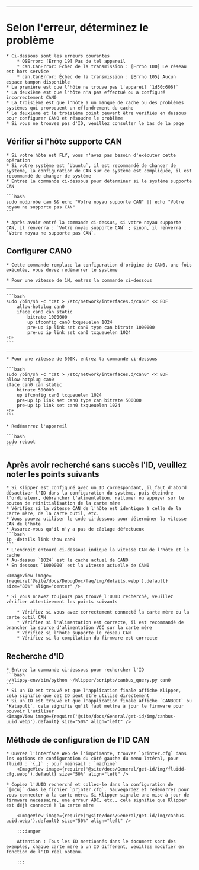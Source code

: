---

# Selon l'erreur, déterminez le problème

    * Ci-dessous sont les erreurs courantes
        * OSError: [Errno 19] Pas de tel appareil
        * can.CanError: Échec de la transmission : [Errno 100] Le réseau est hors service
        * can.CanError: Échec de la transmission : [Errno 105] Aucun espace tampon disponible
    * La première est que l'hôte ne trouve pas l'appareil `1d50:606f`
    * La deuxième est que l'hôte n'a pas effectué ou a configuré incorrectement CAN0
    * La troisième est que l'hôte a un manque de cache ou des problèmes systèmes qui provoquent un effondrement du cache
    * Le deuxième et le troisième point peuvent être vérifiés en dessous pour configurer CAN0 et résoudre le problème
    * Si vous ne trouvez pas d'ID, veuillez consulter le bas de la page

## Vérifier si l'hôte supporte CAN

    * Si votre hôte est FLY, vous n'avez pas besoin d'exécuter cette opération
    * Si votre système est `Ubuntu`, il est recommandé de changer de système, la configuration de CAN sur ce système est compliquée, il est recommandé de changer de système
    * Entrez la commande ci-dessous pour déterminer si le système supporte CAN

    ```bash
    sudo modprobe can && echo "Votre noyau supporte CAN" || echo "Votre noyau ne supporte pas CAN"
    ```

    * Après avoir entré la commande ci-dessus, si votre noyau supporte CAN, il renverra : `Votre noyau supporte CAN` ; sinon, il renverra : `Votre noyau ne supporte pas CAN`.

## Configurer CAN0

    * Cette commande remplace la configuration d'origine de CAN0, une fois exécutée, vous devez redémarrer le système
    
    * Pour une vitesse de 1M, entrez la commande ci-dessous
----
    ```bash
    sudo /bin/sh -c "cat > /etc/network/interfaces.d/can0" << EOF
        allow-hotplug can0
        iface can0 can static
            bitrate 1000000
            up ifconfig can0 txqueuelen 1024
            pre-up ip link set can0 type can bitrate 1000000
            pre-up ip link set can0 txqueuelen 1024
    EOF
    ```
----
    * Pour une vitesse de 500K, entrez la commande ci-dessous

    ```bash
    sudo /bin/sh -c "cat > /etc/network/interfaces.d/can0" << EOF
    allow-hotplug can0
    iface can0 can static
        bitrate 500000
        up ifconfig can0 txqueuelen 1024
        pre-up ip link set can0 type can bitrate 500000
        pre-up ip link set can0 txqueuelen 1024
    EOF
    ```

    * Redémarrez l'appareil

    ```bash
    sudo reboot
    ```


## Après avoir recherché sans succès l'ID, veuillez noter les points suivants

    * Si Klipper est configuré avec un ID correspondant, il faut d'abord désactiver l'ID dans la configuration du système, puis éteindre l'ordinateur, débrancher l'alimentation, rallumer ou appuyer sur le bouton de réinitialisation de la carte mère
    * Vérifiez si la vitesse CAN de l'hôte est identique à celle de la carte mère, de la carte outil, etc.
    * Vous pouvez utiliser le code ci-dessous pour déterminer la vitesse CAN de l'hôte
    * Assurez-vous qu'il n'y a pas de câblage défectueux
    ```bash
    ip -details link show can0
    ```
    * L'endroit entouré ci-dessous indique la vitesse CAN de l'hôte et le cache
    * Au-dessus `1024` est le cache actuel de CAN0
    * En dessous `1000000` est la vitesse actuelle de CAN0

    <ImageView image={require('@site/docs/DebugDoc/faq/img/details.webp').default} size="80%" align="center" />

    * Si vous n'avez toujours pas trouvé l'UUID recherché, veuillez vérifier attentivement les points suivants

        * Vérifiez si vous avez correctement connecté la carte mère ou la carte outil CAN
        * Vérifiez si l'alimentation est correcte, il est recommandé de brancher la source d'alimentation VCC sur la carte mère
        * Vérifiez si l'hôte supporte le réseau CAN
        * Vérifiez si la compilation du firmware est correcte

## Recherche d'ID

    * Entrez la commande ci-dessous pour rechercher l'ID
    ```bash
    ~/klippy-env/bin/python ~/klipper/scripts/canbus_query.py can0
    ```
    * Si un ID est trouvé et que l'application finale affiche Klipper, cela signifie que cet ID peut être utilisé directement
    * Si un ID est trouvé et que l'application finale affiche `CANBOOT` ou `Katapult`, cela signifie qu'il faut mettre à jour le firmware pour pouvoir l'utiliser
    <ImageView image={require('@site/docs/General/get-id/img/canbus-uuid.webp').default} size="50%" align="left" />


## Méthode de configuration de l'ID CAN

    * Ouvrez l'interface Web de l'imprimante, trouvez `printer.cfg` dans les options de configuration du côté gauche du menu latéral, pour fluidd : `{…}` ; pour mainsail : `machine`
        <ImageView image={require('@site/docs/General/get-id/img/fluidd-cfg.webp').default} size="50%" align="left" />

    * Copiez l'UUID recherché et collez-le dans la configuration de `[mcu]` dans le fichier `printer.cfg`. Sauvegardez et redémarrez pour vous connecter à la carte mère. Si Klipper signale une mise à jour de firmware nécessaire, une erreur ADC, etc., cela signifie que Klipper est déjà connecté à la carte mère

        <ImageView image={require('@site/docs/General/get-id/img/canbus-uuid.webp').default} size="50%" align="left" />

        :::danger

        Attention : Tous les ID mentionnés dans le document sont des exemples, chaque carte mère a un ID différent, veuillez modifier en fonction de l'ID réel obtenu.

        :::